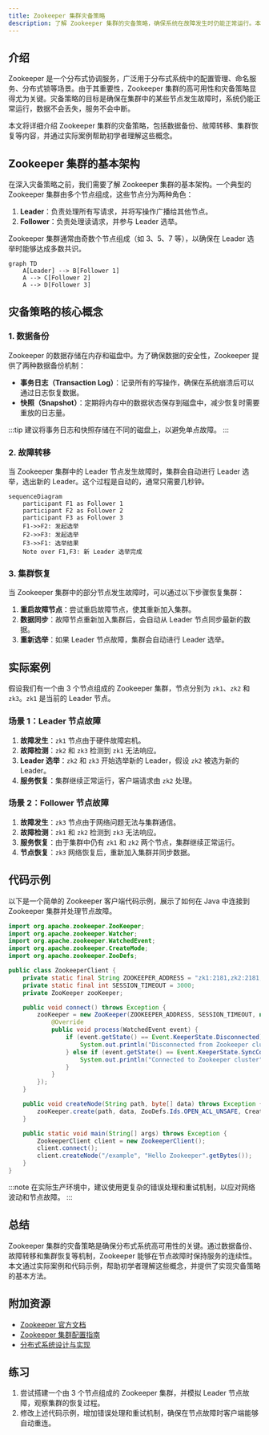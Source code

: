 ```yaml
---
title: Zookeeper 集群灾备策略
description: 了解 Zookeeper 集群的灾备策略，确保系统在故障发生时仍能正常运行。本文将从基础概念入手，逐步讲解灾备策略的实现方法，并提供实际案例和代码示例。
---
```


## 介绍

Zookeeper 是一个分布式协调服务，广泛用于分布式系统中的配置管理、命名服务、分布式锁等场景。由于其重要性，Zookeeper 集群的高可用性和灾备策略显得尤为关键。灾备策略的目标是确保在集群中的某些节点发生故障时，系统仍能正常运行，数据不会丢失，服务不会中断。

本文将详细介绍 Zookeeper 集群的灾备策略，包括数据备份、故障转移、集群恢复等内容，并通过实际案例帮助初学者理解这些概念。

## Zookeeper 集群的基本架构

在深入灾备策略之前，我们需要了解 Zookeeper 集群的基本架构。一个典型的 Zookeeper 集群由多个节点组成，这些节点分为两种角色：

1. **Leader**：负责处理所有写请求，并将写操作广播给其他节点。
2. **Follower**：负责处理读请求，并参与 Leader 选举。

Zookeeper 集群通常由奇数个节点组成（如 3、5、7 等），以确保在 Leader 选举时能够达成多数共识。

```mermaid
graph TD
    A[Leader] --> B[Follower 1]
    A --> C[Follower 2]
    A --> D[Follower 3]
```

## 灾备策略的核心概念

### 1. 数据备份

Zookeeper 的数据存储在内存和磁盘中。为了确保数据的安全性，Zookeeper 提供了两种数据备份机制：

- **事务日志（Transaction Log）**：记录所有的写操作，确保在系统崩溃后可以通过日志恢复数据。
- **快照（Snapshot）**：定期将内存中的数据状态保存到磁盘中，减少恢复时需要重放的日志量。

:::tip
建议将事务日志和快照存储在不同的磁盘上，以避免单点故障。
:::

### 2. 故障转移

当 Zookeeper 集群中的 Leader 节点发生故障时，集群会自动进行 Leader 选举，选出新的 Leader。这个过程是自动的，通常只需要几秒钟。

```mermaid
sequenceDiagram
    participant F1 as Follower 1
    participant F2 as Follower 2
    participant F3 as Follower 3
    F1->>F2: 发起选举
    F2->>F3: 发起选举
    F3->>F1: 选举结果
    Note over F1,F3: 新 Leader 选举完成
```

### 3. 集群恢复

当 Zookeeper 集群中的部分节点发生故障时，可以通过以下步骤恢复集群：

1. **重启故障节点**：尝试重启故障节点，使其重新加入集群。
2. **数据同步**：故障节点重新加入集群后，会自动从 Leader 节点同步最新的数据。
3. **重新选举**：如果 Leader 节点故障，集群会自动进行 Leader 选举。

## 实际案例

假设我们有一个由 3 个节点组成的 Zookeeper 集群，节点分别为 `zk1`、`zk2` 和 `zk3`。`zk1` 是当前的 Leader 节点。

### 场景 1：Leader 节点故障

1. **故障发生**：`zk1` 节点由于硬件故障宕机。
2. **故障检测**：`zk2` 和 `zk3` 检测到 `zk1` 无法响应。
3. **Leader 选举**：`zk2` 和 `zk3` 开始选举新的 Leader，假设 `zk2` 被选为新的 Leader。
4. **服务恢复**：集群继续正常运行，客户端请求由 `zk2` 处理。

### 场景 2：Follower 节点故障

1. **故障发生**：`zk3` 节点由于网络问题无法与集群通信。
2. **故障检测**：`zk1` 和 `zk2` 检测到 `zk3` 无法响应。
3. **服务恢复**：由于集群中仍有 `zk1` 和 `zk2` 两个节点，集群继续正常运行。
4. **节点恢复**：`zk3` 网络恢复后，重新加入集群并同步数据。

## 代码示例

以下是一个简单的 Zookeeper 客户端代码示例，展示了如何在 Java 中连接到 Zookeeper 集群并处理节点故障。

```java
import org.apache.zookeeper.ZooKeeper;
import org.apache.zookeeper.Watcher;
import org.apache.zookeeper.WatchedEvent;
import org.apache.zookeeper.CreateMode;
import org.apache.zookeeper.ZooDefs;

public class ZookeeperClient {
    private static final String ZOOKEEPER_ADDRESS = "zk1:2181,zk2:2181,zk3:2181";
    private static final int SESSION_TIMEOUT = 3000;
    private ZooKeeper zooKeeper;

    public void connect() throws Exception {
        zooKeeper = new ZooKeeper(ZOOKEEPER_ADDRESS, SESSION_TIMEOUT, new Watcher() {
            @Override
            public void process(WatchedEvent event) {
                if (event.getState() == Event.KeeperState.Disconnected) {
                    System.out.println("Disconnected from Zookeeper cluster");
                } else if (event.getState() == Event.KeeperState.SyncConnected) {
                    System.out.println("Connected to Zookeeper cluster");
                }
            }
        });
    }

    public void createNode(String path, byte[] data) throws Exception {
        zooKeeper.create(path, data, ZooDefs.Ids.OPEN_ACL_UNSAFE, CreateMode.PERSISTENT);
    }

    public static void main(String[] args) throws Exception {
        ZookeeperClient client = new ZookeeperClient();
        client.connect();
        client.createNode("/example", "Hello Zookeeper".getBytes());
    }
}
```

:::note
在实际生产环境中，建议使用更复杂的错误处理和重试机制，以应对网络波动和节点故障。
:::

## 总结

Zookeeper 集群的灾备策略是确保分布式系统高可用性的关键。通过数据备份、故障转移和集群恢复等机制，Zookeeper 能够在节点故障时保持服务的连续性。本文通过实际案例和代码示例，帮助初学者理解这些概念，并提供了实现灾备策略的基本方法。

## 附加资源

- [Zookeeper 官方文档](https://zookeeper.apache.org/doc/current/)
- [Zookeeper 集群配置指南](https://zookeeper.apache.org/doc/current/zookeeperAdmin.html)
- [分布式系统设计与实现](https://www.oreilly.com/library/view/designing-distributed-systems/9781491983638/)

## 练习

1. 尝试搭建一个由 3 个节点组成的 Zookeeper 集群，并模拟 Leader 节点故障，观察集群的恢复过程。
2. 修改上述代码示例，增加错误处理和重试机制，确保在节点故障时客户端能够自动重连。